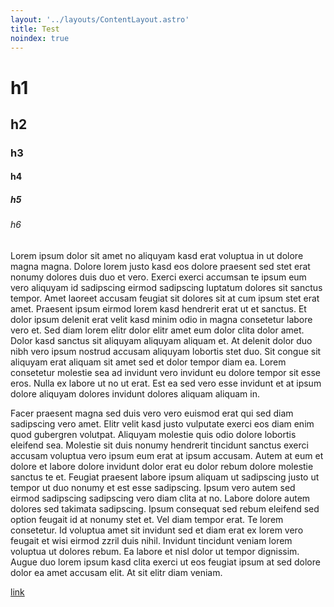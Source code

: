 ```yaml
---
layout: '../layouts/ContentLayout.astro'
title: Test
noindex: true
---
```


# h1

## h2

### h3

#### h4

##### h5

###### h6

Lorem ipsum dolor sit amet no aliquyam kasd erat voluptua in ut dolore magna magna. Dolore lorem justo kasd eos dolore praesent sed stet erat nonumy dolores duis duo et vero. Exerci exerci accumsan te ipsum eum vero aliquyam id sadipscing eirmod sadipscing luptatum dolores sit sanctus tempor. Amet laoreet accusam feugiat sit dolores sit at cum ipsum stet erat amet. Praesent ipsum eirmod lorem kasd hendrerit erat ut et sanctus. Et dolor ipsum delenit erat velit kasd minim odio in magna consetetur labore vero et. Sed diam lorem elitr dolor elitr amet eum dolor clita dolor amet. Dolor kasd sanctus sit aliquyam aliquyam aliquam et. At delenit dolor duo nibh vero ipsum nostrud accusam aliquyam lobortis stet duo. Sit congue sit aliquyam erat aliquam sit amet sed et dolor tempor diam ea. Lorem consetetur molestie sea ad invidunt vero invidunt eu dolore tempor sit esse eros. Nulla ex labore ut no ut erat. Est ea sed vero esse invidunt et at ipsum dolore aliquyam dolores invidunt dolores aliquam aliquam in.

Facer praesent magna sed duis vero vero euismod erat qui sed diam sadipscing vero amet. Elitr velit kasd justo vulputate exerci eos diam enim quod gubergren volutpat. Aliquyam molestie quis odio dolore lobortis eleifend sea. Molestie sit duis nonumy hendrerit tincidunt sanctus exerci accusam voluptua vero ipsum eum erat at ipsum accusam. Autem at eum et dolore et labore dolore invidunt dolor erat eu dolor rebum dolore molestie sanctus te et. Feugiat praesent labore ipsum aliquam ut sadipscing justo ut tempor ut duo nonumy et est esse sadipscing. Ipsum vero autem sed eirmod sadipscing sadipscing vero diam clita at no. Labore dolore autem dolores sed takimata sadipscing. Ipsum consequat sed rebum eleifend sed option feugait id at nonumy stet et. Vel diam tempor erat. Te lorem consetetur. Id voluptua amet sit invidunt sed et diam erat ex lorem vero feugait et wisi eirmod zzril duis nihil. Invidunt tincidunt veniam lorem voluptua ut dolores rebum. Ea labore et nisl dolor ut tempor dignissim. Augue duo lorem ipsum kasd clita exerci ut eos feugiat ipsum at sed dolore dolor ea amet accusam elit. At sit elitr diam veniam.

[link](/about)
